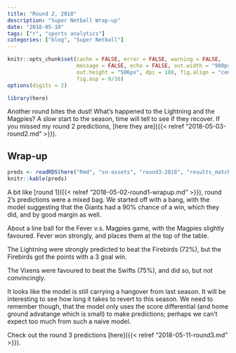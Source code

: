 ```yaml
---
title: "Round 2, 2018"
description: "Super Netball Wrap-up"
date: "2018-05-10"
tags: ["r", "sports analytics"]
categories: ["blog", "Super Netball"]
---
```


<!-- Time-stamp: <2018-05-11 17:32:43 (slane)> -->

```r
knitr::opts_chunk$set(cache = FALSE, error = FALSE, warning = FALSE,
                      message = FALSE, echo = FALSE, out.width = "900px",
                      out.height = "506px", dpi = 180, fig.align = "center",
                      fig.asp = 9/16)
options(digits = 2)

```

```r
library(here)

```

Another round bites the dust! What's happened to the Lightning and the Magpies? A slow start to the season, time will tell to see if they recover. If you missed my round 2 predictions, [here they are]({{< relref "2018-05-03-round2.md" >}}).

## Wrap-up

```r
preds <- readRDS(here("Rmd", "sn-assets", "round3-2018", "results_match.rds"))
knitr::kable(preds)

```

A bit like [round 1]({{< relref "2018-05-02-round1-wrapup.md" >}}), round 2's predictions were a mixed bag. We started off with a bang, with the model suggesting that the Giants had a 90% chance of a win, which they did, and by good margin as well.

About a line ball for the Fever v.s. Magpies game, with the Magpies slightly favoured. Fever won strongly, and places them at the top of the table.

The Lightning were strongly predicted to beat the Firebirds (72%), but the Firebirds got the points with a 3 goal win.

The Vixens were favoured to beat the Swifts (75%), and did so, but not convincingly.

It looks like the model is still carrying a hangover from last season. It will be interesting to see how long it takes to revert to this season. We need to remember though, that the model only uses the score differential (and home ground advatange which is small) to make predictions; perhaps we can't expect too much from such a naive model.

Check out the round 3 predictions [here]({{< relref "2018-05-11-round3.md" >}}).
